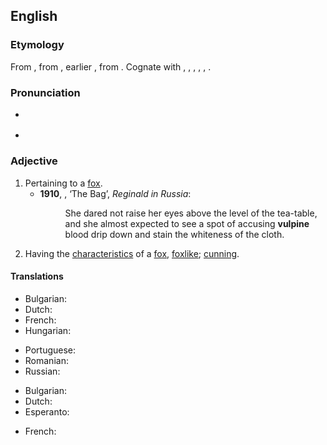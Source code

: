 ==English==

===Etymology===
From {{etyl|la|en}} {{term|vulpinus||foxy, fox-like|lang=la}}, from {{term|vulpes|vulpēs}}, earlier {{term|volpes|volpēs|fox}}, from {{etyl|ine-pro|en}} {{term/t|ine-pro|*wl(o)p-||fox}}. Cognate with {{etyl|cy|-}} {{term|llywarn||fox|lang=cy}}, {{etyl|grc|-}} {{term|ἀλώπηξ|tr=alōpēks|lang=grc}}, {{etyl|hy|-}} {{term|աղուէս|tr=aluēs|lang=hy}}, {{etyl|sq|-}} {{term|dhelpër|lang=sq}}, {{etyl|lt|-}} {{term|vilpišỹs|lang=lt||wildcat}}, {{etyl|sa|-}} {{term|लोमाश|tr=lomāśa||jackal, fox|lang=sa}}.

===Pronunciation===
* {{a|UK}} {{IPA|/ˈvʌlpʌɪn/}}
* {{audio|En-us-vulpine.ogg|Audio (US)}}

===Adjective===
{{en-adj}}

# Pertaining to a [[fox]].
#* '''1910''', {{w|Saki}}, ‘The Bag’, ''Reginald in Russia'':
#*: She dared not raise her eyes above the level of the tea-table, and she almost expected to see a spot of accusing '''vulpine''' blood drip down and stain the whiteness of the cloth.
# Having the [[characteristic]]s of a [[fox]], [[foxlike]]; [[cunning]].

====Translations====
{{trans-top|pertaining to a fox}}
* Bulgarian: {{t+|bg|хитър}}
* Dutch: {{t+|nl|geslepen}}
* French: {{t+|fr|vulpin}}
* Hungarian: {{t+|hu|furfangos}}
{{trans-mid}}
* Portuguese: {{t+|pt|vulpino}}
* Romanian: {{t|ro|șiret}}
* Russian: {{t+|ru|ли́сий|sc=Cyrl}}
{{trans-bottom}}

{{trans-top|foxlike}}
* Bulgarian: {{t+|bg|лисича}}
* Dutch: {{t|nl|vosachtig}}
* Esperanto: {{t|eo|vulpa}}
{{trans-mid}}
* French: {{t+|fr|vulpin}}
* Russian: {{t+|ru|ли́сий|sc=Cyrl}}
{{trans-bottom}}

[[Category:en:Foxes]]

----

==French==

===Adjective===
{{head|fr|g=f}}

# {{feminine of|vulpin|lang=fr}}

[[Category:French adjective forms]]

----

==Latin==

===Adjective===
{{la-adj-form|vulpīne}}

# {{inflection of|vulpīnus||voc|m|s|lang=la}}

[[et:vulpine]]
[[fr:vulpine]]
[[ko:vulpine]]
[[io:vulpine]]
[[ml:vulpine]]
[[pl:vulpine]]
[[ta:vulpine]]
[[vi:vulpine]]
[[zh:vulpine]]